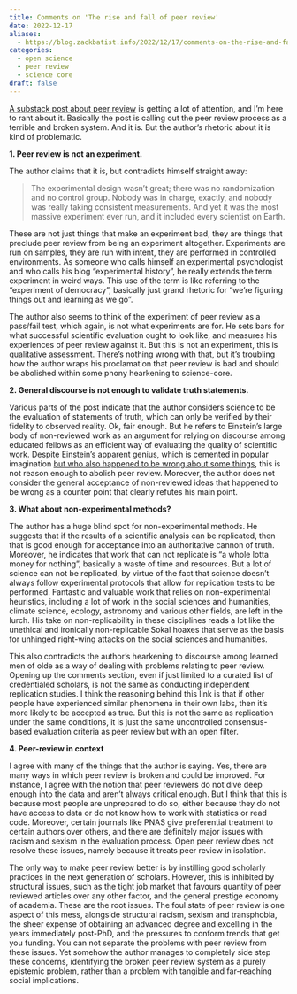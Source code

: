 ```yaml
---
title: Comments on 'The rise and fall of peer review'
date: 2022-12-17
aliases: 
  - https://blog.zackbatist.info/2022/12/17/comments-on-the-rise-and-fall-of-peer-review/
categories: 
  - open science
  - peer review
  - science core
draft: false
---
```


[A substack post about peer review](https://experimentalhistory.substack.com/p/the-rise-and-fall-of-peer-review) is getting a lot of attention, and I'm here to rant about it. Basically the post is calling out the peer review process as a terrible and broken system. And it is. But the author's rhetoric about it is kind of problematic.

**1. Peer review is not an experiment.**

The author claims that it is, but contradicts himself straight away:

> The experimental design wasn't great; there was no randomization and no control group. Nobody was in charge, exactly, and nobody was really taking consistent measurements. And yet it was the most massive experiment ever run, and it included every scientist on Earth.

These are not just things that make an experiment bad, they are things that preclude peer review from being an experiment altogether. Experiments are run on samples, they are run with intent, they are performed in controlled environments. As someone who calls himself an experimental psychologist and who calls his blog "experimental history", he really extends the term experiment in weird ways. This use of the term is like referring to the "experiment of democracy", basically just grand rhetoric for "we're figuring things out and learning as we go".

The author also seems to think of the experiment of peer review as a pass/fail test, which again, is not what experiments are for. He sets bars for what successful scientific evaluation ought to look like, and measures his experiences of peer review against it. But this is not an experiment, this is qualitative assessment. There's nothing wrong with that, but it's troubling how the author wraps his proclamation that peer review is bad and should be abolished within some phony hearkening to science-core.

**2. General discourse is not enough to validate truth statements.**

Various parts of the post indicate that the author considers science to be the evaluation of statements of truth, which can only be verified by their fidelity to observed reality. Ok, fair enough. But he refers to Einstein's large body of non-reviewed work as an argument for relying on discourse among educated fellows as an efficient way of evaluating the quality of scientific work. Despite Einstein's apparent genius, which is cemented in popular imagination [but who also happened to be wrong about some things](https://www.inverse.com/science/what-einstein-got-wrong), this is not reason enough to abolish peer review. Moreover, the author does not consider the general acceptance of non-reviewed ideas that happened to be wrong as a counter point that clearly refutes his main point.

**3. What about non-experimental methods?**

The author has a huge blind spot for non-experimental methods. He suggests that if the results of a scientific analysis can be replicated, then that is good enough for acceptance into an authoritative cannon of truth. Moreover, he indicates that work that can not replicate is "a whole lotta money for nothing", basically a waste of time and resources. But a lot of science can not be replicated, by virtue of the fact that science doesn't always follow experimental protocols that allow for replication tests to be performed. Fantastic and valuable work that relies on non-experimental heuristics, including a lot of work in the social sciences and humanities, climate science, ecology, astronomy and various other fields, are left in the lurch. His take on non-replicability in these disciplines reads a lot like the unethical and ironically non-replicable Sokal hoaxes that serve as the basis for unhinged right-wing attacks on the social sciences and humanities.

This also contradicts the author's hearkening to discourse among learned men of olde as a way of dealing with problems relating to peer review. Opening up the comments section, even if just limited to a curated list of credentialed scholars, is not the same as conducting independent replication studies. I think the reasoning behind this link is that if other people have experienced similar phenomena in their own labs, then it's more likely to be accepted as true. But this is not the same as replication under the same conditions, it is just the same uncontrolled consensus-based evaluation criteria as peer review but with an open filter.

**4. Peer-review in context**

I agree with many of the things that the author is saying. Yes, there are many ways in which peer review is broken and could be improved. For instance, I agree with the notion that peer reviewers do not dive deep enough into the data and aren't always critical enough. But I think that this is because most people are unprepared to do so, either because they do not have access to data or do not know how to work with statistics or read code. Moreover, certain journals like PNAS give preferential treatment to certain authors over others, and there are definitely major issues with racism and sexism in the evaluation process. Open peer review does not resolve these issues, namely because it treats peer review in isolation.

The only way to make peer review better is by instilling good scholarly practices in the next generation of scholars. However, this is inhibited by structural issues, such as the tight job market that favours quantity of peer reviewed articles over any other factor, and the general prestige economy of academia. These are the root issues. The foul state of peer review is one aspect of this mess, alongside structural racism, sexism and transphobia, the sheer expense of obtaining an advanced degree and excelling in the years immediately post-PhD, and the pressures to conform trends that get you funding. You can not separate the problems with peer review from these issues. Yet somehow the author manages to completely side step these concerns, identifying the broken peer review system as a purely epistemic problem, rather than a problem with tangible and far-reaching social implications.
